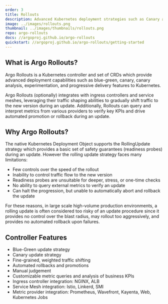 ```yaml
---
order: 3
title: Rollouts
description: Advanced Kubernetes deployment strategies such as Canary and Blue-Green made easy.
image: ../images/rollouts.png
thumbnail: ../images/thumbnails/rollouts.png
repo: argo-rollouts
docs: //argoproj.github.io/argo-rollouts
quickstart: //argoproj.github.io/argo-rollouts/getting-started
---
```



## What is Argo Rollouts?

Argo Rollouts is a Kubernetes controller and set of CRDs which provide advanced deployment capabilities such as blue-green, canary, canary analysis, experimentation, and progressive delivery features to Kubernetes.

Argo Rollouts (optionally) integrates with ingress controllers and service meshes, leveraging their traffic shaping abilities to gradually shift traffic to the new version during an update. Additionally, Rollouts can query and interpret metrics from various providers to verify key KPIs and drive automated promotion or rollback during an update.

<YoutubeEmbed id="hIL0E2gLkf8" title="Argo Rollouts demonstration video" />

## Why Argo Rollouts?

The native Kubernetes Deployment Object supports the RollingUpdate strategy which provides a basic set of safety guarantees (readiness probes) during an update. However the rolling update strategy faces many limitations:

- Few controls over the speed of the rollout
- Inability to control traffic flow to the new version
- Readiness probes are unsuitable for deeper, stress, or one-time checks
- No ability to query external metrics to verify an update
- Can halt the progression, but unable to automatically abort and rollback the update

For these reasons, in large scale high-volume production environments, a rolling update is often considered too risky of an update procedure since it provides no control over the blast radius, may rollout too aggressively, and provides no automated rollback upon failures.

## Controller Features

- Blue-Green update strategy
- Canary update strategy
- Fine-grained, weighted traffic shifting
- Automated rollbacks and promotions
- Manual judgement
- Customizable metric queries and analysis of business KPIs
- Ingress controller integration: NGINX, ALB
- Service Mesh integration: Istio, Linkerd, SMI
- Metric provider integration: Prometheus, Wavefront, Kayenta, Web, Kubernetes Jobs
